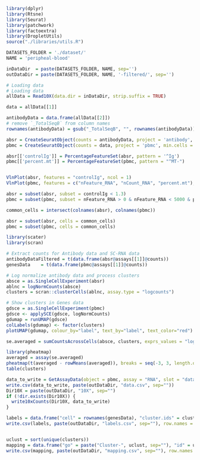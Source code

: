 ```r
library(dplyr)
library(Rtsne)
library(Seurat)
library(patchwork)
library(factoextra)
library(DropletUtils)
source("./libraries/utils.R")

DATASETS_FOLDER = './dataset/'
NAME = 'peripheal-blood'

inDataDir  = paste(DATASETS_FOLDER, NAME, sep='')
outDataDir = paste(DATASETS_FOLDER, NAME, '-filtered/', sep='')
```

```r
# Loading data
# Loading data
allData = Read10X(data.dir = inDataDir, strip.suffix = TRUE)

data = allData[[1]]

antibodyData = data.frame(allData[[2]])
# remove `_TotalSeqB` from column names
rownames(antibodyData) = gsub("_TotalSeqB", "", rownames(antibodyData))

```

```r
absr = CreateSeuratObject(counts = antibodyData, project = 'antibody', min.cells = 0, min.features = 0)
pbmc = CreateSeuratObject(counts = data, project = 'pbmc', min.cells = 3, min.features = 200)

absr[['controlIg']] = PercentageFeatureSet(absr, pattern = '^Ig')
pbmc[['percent.mt']] = PercentageFeatureSet(pbmc, pattern = "^MT-")


VlnPlot(absr, features = "controlIg", ncol = 1)
VlnPlot(pbmc, features = c("nFeature_RNA", "nCount_RNA", "percent.mt"), ncol = 3)

absr = subset(absr, subset = controlIg < 1.3)
pbmc = subset(pbmc, subset = nFeature_RNA > 0 & nFeature_RNA < 5000 & percent.mt < 10)

common_cells = intersect(colnames(absr), colnames(pbmc))

absr = subset(absr, cells = common_cells)
pbmc = subset(pbmc, cells = common_cells)
```

```r
library(scater)
library(scran)

# Extract counts for Antibody data and SC-RNA data
antibodyDataFiltered = t(data.frame(absr@assays[[1]]@counts))
genesData    = t(data.frame(pbmc@assays[[1]]@counts))

# Log normalize antibody data and process clusters
absce = as.SingleCellExperiment(absr)
ablnc = logNormCounts(absce)
clusters = scran::clusterCells(ablnc, assay.type = "logcounts")

# Show clusters in Genes data
gdsce = as.SingleCellExperiment(pbmc)
gdsce <- applySCE(gdsce, logNormCounts)
gdumap = runUMAP(gdsce)
colLabels(gdumap) <- factor(clusters)
plotUMAP(gdumap, colour_by="label", text_by="label", text_color="red")
```

```r
se.averaged = sumCountsAcrossCells(absce, clusters, exprs_values = "logcounts", average = TRUE)

library(pheatmap)
averaged = assay(se.averaged)
pheatmap(t(averaged - rowMeans(averaged)), breaks = seq(-3, 3, length.out = 101), kmeans_k = NA, cluster_cols = TRUE, cluster_rows = FALSE)
table(clusters)
```

```r
data_to_write = GetAssayData(object = pbmc, assay = "RNA", slot = "data")
write.csv(data_to_write, paste(outDataDir, "data.csv", sep=""))
Dir10X = paste(outDataDir, "10X", sep="")
if (!dir.exists(Dir10X)) {
  write10xCounts(Dir10X, data_to_write)
}

labels = data.frame("cell" = rownames(genesData), "cluster.ids" = clusters)
write.csv(labels, paste(outDataDir, "labels.csv", sep=""), row.names = FALSE)


uclust = sort(unique(clusters))
mapping = data.frame("go" = paste("Cluster-", uclust, sep=""), "id" = uclust)
write.csv(mapping, paste(outDataDir, "mapping.csv", sep=""), row.names = FALSE)
```